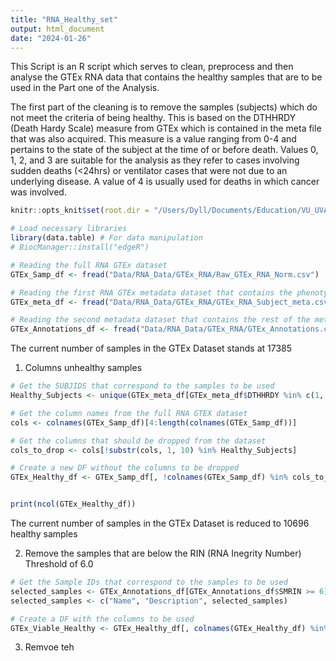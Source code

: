 ```yaml
---
title: "RNA_Healthy_set"
output: html_document
date: "2024-01-26"
---
```





This Script is an R script which serves to clean, preprocess and then analyse the
GTEx RNA data that contains the healthy samples that are to be used in 
the Part one of the Analysis. 

The first part of the cleaning is to remove the samples (subjects)
which do not meet the criteria of being healthy. 
This is based on the DTHHRDY (Death Hardy Scale) measure from GTEx which is contained 
in the meta file that was also acquired. 
This measure is a value ranging from 0-4 and pertains to the state of the 
subject at the time of or before death. Values 0, 1, 2, and 3 are suitable for 
the analysis as they refer to cases involving sudden deaths (<24hrs) or ventilator cases that 
were not due to an underlying disease. A value of 4 is usually used
for deaths in which cancer was involved. 




```r
knitr::opts_knit$set(root.dir = "/Users/Dyll/Documents/Education/VU_UVA/Internship/Epigenetics/Janssen_Group-UMCUtrecht/Main_Project")
```


```r
# Load necessary libraries
library(data.table) # For data manipulation
# BiocManager::install("edgeR")
```


```r
# Reading the full RNA GTEx dataset
GTEx_Samp_df <- fread("Data/RNA_Data/GTEx_RNA/Raw_GTEx_RNA_Norm.csv")

# Reading the first RNA GTEx metadata dataset that contains the phenotype of the subject
GTEx_meta_df <- fread("Data/RNA_Data/GTEx_RNA/GTEx_RNA_Subject_meta.csv")

# Reading the second metadata dataset that contains the rest of the metadata for the subjects
GTEx_Annotations_df <- fread("Data/RNA_Data/GTEx_RNA/GTEx_Annotations.csv")
```
The current number of samples in the GTEx Dataset stands at 17385

1. Columns unhealthy samples 
```r
# Get the SUBJIDS that correspond to the samples to be used
Healthy_Subjects <- unique(GTEx_meta_df[GTEx_meta_df$DTHHRDY %in% c(1, 2, 3, 0),]$SUBJID)

# Get the column names from the full RNA GTEX dataset
cols <- colnames(GTEx_Samp_df)[4:length(colnames(GTEx_Samp_df))]

# Get the columns that should be dropped from the dataset
cols_to_drop <- cols[!substr(cols, 1, 10) %in% Healthy_Subjects]

# Create a new DF without the columns to be dropped
GTEx_Healthy_df <- GTEx_Samp_df[, !colnames(GTEx_Samp_df) %in% cols_to_drop, with = FALSE]


print(ncol(GTEx_Healthy_df))
```

The current number of samples in the GTEx Dataset is reduced to 10696 healthy samples

2. Remove the samples that are below the RIN (RNA Inegrity Number) Threshold of 6.0


```r
# Get the Sample IDs that correspond to the samples to be used
selected_samples <- GTEx_Annotations_df[GTEx_Annotations_df$SMRIN >= 6]$SAMPID
selected_samples <- c("Name", "Description", selected_samples)

# Create a DF with the columns to be used
GTEx_Viable_Healthy <- GTEx_Healthy_df[, colnames(GTEx_Healthy_df) %in% selected_samples, with = FALSE]

```



3. Remvoe teh 


